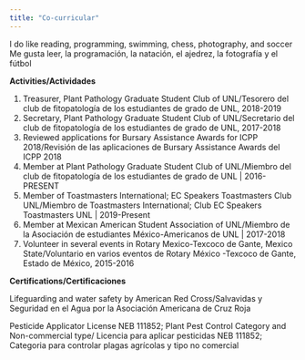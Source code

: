 ```yaml
---
title: "Co-curricular"
---
```

  


I do like reading, programming, swimming, chess, photography, and soccer  
Me gusta leer, la programación, la natación, el ajedrez, la fotografía y el fútbol


**Activities/Actividades**  

1. Treasurer, Plant Pathology Graduate Student Club  of UNL/Tesorero del club de fitopatología de los estudiantes de grado de UNL, 2018-2019
2. Secretary, Plant Pathology Graduate Student Club of UNL/Secretario del club de fitopatología de los estudiantes de grado de UNL, 2017-2018  
3. Reviewed applications for Bursary Assistance Awards for ICPP 2018/Revisión de las aplicaciones de Bursary Assistance Awards del ICPP 2018
4. Member at Plant Pathology Graduate Student Club of UNL/Miembro del club de fitopatología de los estudiantes de grado de UNL | 2016-PRESENT
5. Member of Toastmasters International; EC Speakers Toastmasters Club UNL/Miembro de Toastmasters International; Club EC Speakers Toastmasters UNL | 2019-Present
6. Member at Mexican American Student Association of UNL/Miembro de la Asociación de estudiantes México-Americanos de UNL | 2017-2018  
7. Volunteer in several events in Rotary Mexico-Texcoco de Gante, Mexico State/Voluntario en varios eventos de Rotary México -Texcoco de Gante, Estado de México,  2015-2016  

**Certifications/Certificaciones** 

Lifeguarding and water safety by American Red Cross/Salvavidas y Seguridad en el Agua por la Asociación Americana de Cruz Roja  

Pesticide Applicator License NEB 111852; Plant Pest Control Category and Non-commercial type/ Licencia para aplicar pesticidas NEB 111852; Categoria para controlar plagas agrícolas y tipo no comercial


